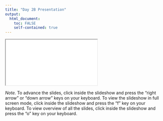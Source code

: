 ```yaml
---
title: "Day 2B Presentation"
output: 
  html_document:
    toc: FALSE
    self-contained: true
---
```


<iframe class="slide-deck" src="slides/slides_2b.html" title="Day 2B Presentation"></iframe>

*Note.* To advance the slides, click inside the slideshow and press the "right arrow" or "down arrow" keys on your keyboard. To view the slideshow in full screen mode, click inside the slideshow and press the "f" key on your keyboard. To view overview of all the slides, click inside the slideshow and press the "o" key on your keyboard.
